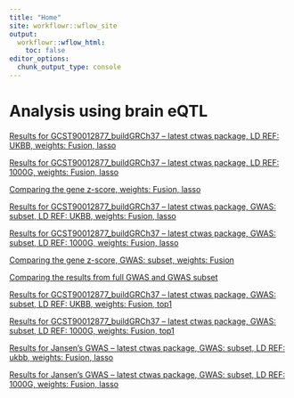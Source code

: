 ```yaml
---
title: "Home"
site: workflowr::wflow_site
output:
  workflowr::wflow_html:
    toc: false
editor_options:
  chunk_output_type: console
---
```


# Analysis using brain eQTL

[Results for GCST90012877_buildGRCh37 -- latest ctwas package, LD REF: UKBB, weights: Fusion, lasso](https://xsun1229.github.io/proteome_alzheimer/brain_877_latest_ldukbb_fusion.html)

[Results for GCST90012877_buildGRCh37 -- latest ctwas package, LD REF: 1000G, weights: Fusion, lasso](https://xsun1229.github.io/proteome_alzheimer/brain_877_latest_ld1kg_fusion.html)

[Comparing the gene z-score, weights: Fusion, lasso](https://xsun1229.github.io/proteome_alzheimer/compare_ld_fusion.html)

[Results for GCST90012877_buildGRCh37 -- latest ctwas package, GWAS: subset, LD REF: UKBB, weights: Fusion, lasso](https://xsun1229.github.io/proteome_alzheimer/brain_877_latest_subset_ukbb.html)

[Results for GCST90012877_buildGRCh37 -- latest ctwas package, GWAS: subset, LD REF: 1000G, weights: Fusion, lasso](https://xsun1229.github.io/proteome_alzheimer/brain_877_latest_subset_1kg.html)

[Comparing the gene z-score, GWAS: subset, weights: Fusion](https://xsun1229.github.io/proteome_alzheimer/compare_ld_subset_fusion.html)

[Comparing the results from full GWAS and GWAS subset](https://xsun1229.github.io/proteome_alzheimer/compare_gwas_full_subset_ukbb_fusion.html)


[Results for GCST90012877_buildGRCh37 -- latest ctwas package, GWAS: subset, LD REF: UKBB, weights: Fusion, top1](https://xsun1229.github.io/proteome_alzheimer/brain_877_latest_ukbb_top1.html)

[Results for GCST90012877_buildGRCh37 -- latest ctwas package, GWAS: subset, LD REF: 1000G, weights: Fusion, top1](https://xsun1229.github.io/proteome_alzheimer/brain_877_latest_1kg_top1.html)



[Results for Jansen's GWAS -- latest ctwas package, GWAS: subset, LD REF: ukbb, weights: Fusion, lasso](https://xsun1229.github.io/proteome_alzheimer/brain_jansen_ldukbb_fusion.html)

[Results for Jansen's GWAS -- latest ctwas package, GWAS: subset, LD REF: 1000G, weights: Fusion, lasso](https://xsun1229.github.io/proteome_alzheimer/brain_jansen_ld1kg_fusion.html)



